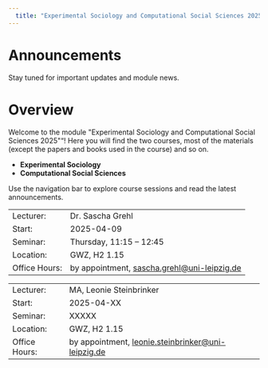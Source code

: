 ```yaml
---
  title: "Experimental Sociology and Computational Social Sciences 2025"
---
```

  
# Announcements

Stay tuned for important updates and module news.

# Overview

Welcome to the module \"Experimental Sociology and Computational Social Sciences 2025\""! Here you will find the two courses, most of the materials (except the papers and books used in the course) and so on.

- **Experimental Sociology**
- **Computational Social Sciences**

Use the navigation bar to explore course sessions and read the latest announcements.

::: {.callout-tip collapse="false" title="Experimental Sociology - Basic Information"}

|||
|:--------------|:--------------------------------------------|
| Lecturer:     | Dr. Sascha Grehl                            | 
| Start:        | 2025-04-09                                  | 
| Seminar:      | Thursday, 11:15 – 12:45                     | 
| Location:     | GWZ, H2 1.15                                | 
| Office Hours: | by appointment, <sascha.grehl@uni-leipzig.de>| 
:::

::: {.callout-tip collapse="false" title="Computational Social Sciences - Basic Information"}

|||
|:--------------|:--------------------------------------------|
| Lecturer:     | MA, Leonie Steinbrinker                             | 
| Start:        | 2025-04-XX                                          | 
| Seminar:      | XXXXX                                               | 
| Location:     | GWZ, H2 1.15                                        | 
| Office Hours: | by appointment, <leonie.steinbrinker@uni-leipzig.de>| 
:::
